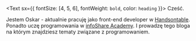 <Text sx={{ fontSize: [4, 5, 6], fontWeight: `bold`, color: `heading` }}>
  Cześć.
</Text>

Jestem Oskar - aktualnie pracuję jako front-end developer w [Handsontable](https://www.handsontable.com). Ponadto uczę programowania w [infoShare Academy](https://www.infoshareacademy.com). I prowadzę tego bloga na którym znajdziesz tematy związane z programowaniem.
